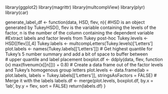 library(ggplot2)
library(magrittr)
library(multcompView)
library(plyr)
library(car)

generate_label_df <- function(data, HSD, flev, n){    #HSD is an object generated by TukeyHSD(), flev is the variable containing the levels of the factor,  n is the number of the column containing the dependent variable
  #Extract labels and factor levels from Tukey post-hoc 
  Tukey.levels <- HSD[[flev]][,4]
  Tukey.labels <- multcompLetters(Tukey.levels)['Letters']
  plot.labels <- names(Tukey.labels[['Letters']])
  # Get highest quantile for Tukey's 5 number summary and add a bit of space to buffer between    
  # upper quantile and label placement
  boxplot.df <- ddply(data, flev, function (x) max(fivenum(x[[n]])) + 0.8)
  # Create a data frame out of the factor levels and Tukey's homogenous group letters
  plot.levels <- data.frame(lab = plot.labels,
                            labels = Tukey.labels[['Letters']],
                            stringsAsFactors = FALSE)
  # Merge it with the labels
  labels.df <- merge(plot.levels, boxplot.df, by.x = 'lab', by.y = flev, sort = FALSE)
  return(labels.df)
}
